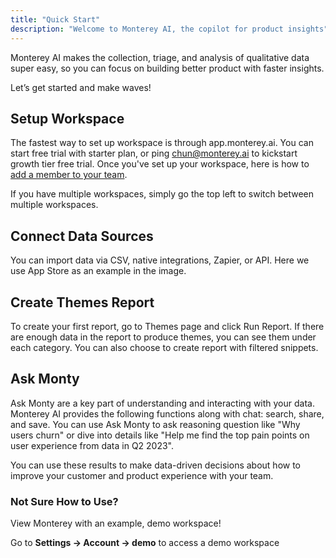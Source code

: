 ```yaml
---
title: "Quick Start"
description: "Welcome to Monterey AI, the copilot for product insights"
---
```


Monterey AI makes the collection, triage, and analysis of qualitative data super easy, so you can focus on building better product with faster insights.

Let’s get started and make waves!

## Setup Workspace

The fastest way to set up workspace is through app.monterey.ai. You can start free trial with starter plan, or ping chun@monterey.ai to kickstart growth tier free trial.
Once you've set up your workspace, here is how to [add a member to your team](/team).

If you have multiple workspaces, simply go the top left to switch between multiple workspaces.

## Connect Data Sources

You can import data via CSV, native integrations, Zapier, or API. Here we use App Store as an example in the image.

## Create Themes Report

To create your first report, go to Themes page and click Run Report. If there are enough data in the report to produce themes, you can see them under each category. You can also choose to create report with filtered snippets.

## Ask Monty

Ask Monty are a key part of understanding and interacting with your data. Monterey AI provides the following functions along with chat: search, share, and save. You can use Ask Monty to ask reasoning question like "Why users churn" or dive into details like "Help me find the top pain points on user experience from data in Q2 2023".

You can use these results to make data-driven decisions about how to improve your customer and product experience with your team.

### Not Sure How to Use?

View Monterey with an example, demo workspace!

Go to **Settings → Account → demo** to access a demo workspace
